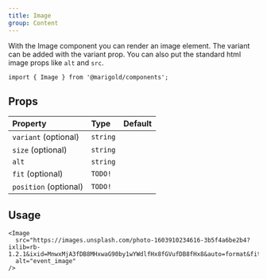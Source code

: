 ```yaml
---
title: Image
group: Content
---
```


With the Image component you can render an image element.
The variant can be added with the variant prop. You can also put the standard html image props like `alt` and `src`.

```tsx onlyCode
import { Image } from '@marigold/components';
```

## Props

| Property              | Type     | Default |
| :-------------------- | :------- | :------ |
| `variant` (optional)  | `string` |         |
| `size` (optional)     | `string` |         |
| `alt`                 | `string` |         |
| `fit` (optional)      | `TODO!`  |         |
| `position` (optional) | `TODO!`  |         |

## Usage

```tsx expandCode
<Image
  src="https://images.unsplash.com/photo-1603910234616-3b5f4a6be2b4?ixlib=rb-1.2.1&ixid=MnwxMjA3fDB8MHxwaG90by1wYWdlfHx8fGVufDB8fHx8&auto=format&fit=crop&w=687&q=80"
  alt="event_image"
/>
```
